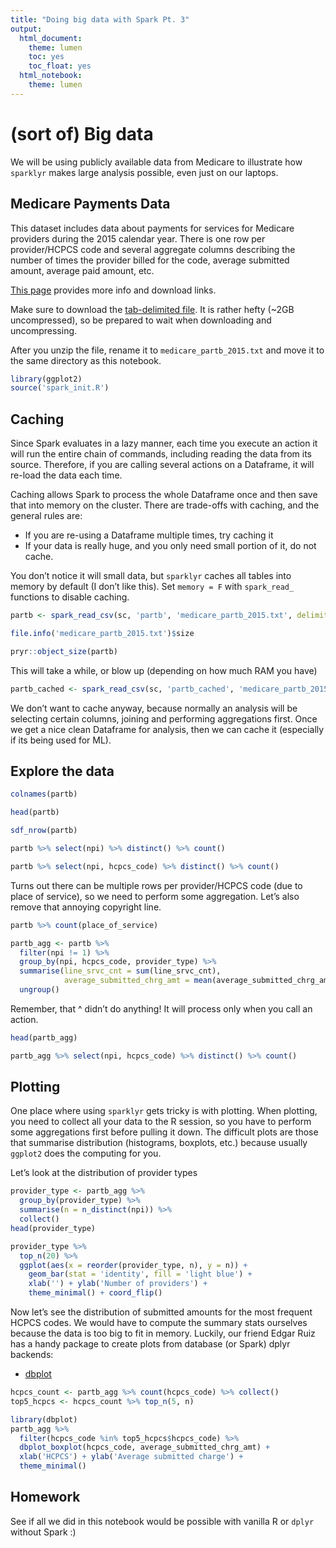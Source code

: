 ```yaml
---
title: "Doing big data with Spark Pt. 3"
output:
  html_document:
    theme: lumen
    toc: yes
    toc_float: yes
  html_notebook:
    theme: lumen
---
```


# (sort of) Big data

We will be using publicly available data from Medicare to illustrate how `sparklyr` makes large analysis possible, even just on our laptops.

## Medicare Payments Data

This dataset includes data about payments for services for Medicare providers during the 2015 calendar year. There is one row per provider/HCPCS code and several aggregate columns describing the number of times the provider billed for the code, average submitted amount, average paid amount, etc.

[This page](https://www.cms.gov/Research-Statistics-Data-and-Systems/Statistics-Trends-and-Reports/Medicare-Provider-Charge-Data/Physician-and-Other-Supplier2015.html) provides more info and download links. 

Make sure to download the [tab-delimited file](http://www.cms.gov/apps/ama/license.asp?file=http://download.cms.gov/Research-Statistics-Data-and-Systems/Statistics-Trends-and-Reports/Medicare-Provider-Charge-Data/Downloads/Medicare_Provider_Util_Payment_PUF_CY2015.zip). It is rather hefty (~2GB uncompressed), so be prepared to wait when downloading and uncompressing.

After you unzip the file, rename it to `medicare_partb_2015.txt` and move it to the same directory as this notebook.

```r
library(ggplot2)
source('spark_init.R')
```

## Caching

Since Spark evaluates in a lazy manner, each time you execute an action it will run the entire chain of commands, including reading the data from its source. Therefore, if you are calling several actions on a Dataframe, it will re-load the data each time. 

Caching allows Spark to process the whole Dataframe once and then save that into memory on the cluster. There are trade-offs with caching, and the general rules are:

* If you are re-using a Dataframe multiple times, try caching it 
* If your data is really huge, and you only need small portion of it, do not cache. 

You don't notice it will small data, but `sparklyr` caches all tables into memory by default (I don't like this). Set `memory = F` with `spark_read_` functions to disable caching.

```r
partb <- spark_read_csv(sc, 'partb', 'medicare_partb_2015.txt', delimiter = '\t', memory = F)
```

```r
file.info('medicare_partb_2015.txt')$size
```

```r
pryr::object_size(partb)
```

This will take a while, or blow up (depending on how much RAM you have)

```r
partb_cached <- spark_read_csv(sc, 'partb_cached', 'medicare_partb_2015.txt', delimiter = '\t')
```

We don't want to cache anyway, because normally an analysis will be selecting certain columns, joining and performing aggregations first. Once we get a nice clean Dataframe for analysis, then we can cache it (especially if its being used for ML).

## Explore the data

```r
colnames(partb)
```

```r
head(partb)
```

```r
sdf_nrow(partb)
```

```r
partb %>% select(npi) %>% distinct() %>% count()
```

```r
partb %>% select(npi, hcpcs_code) %>% distinct() %>% count()
```

Turns out there can be multiple rows per provider/HCPCS code (due to place of service), so we need to perform some aggregation. Let's also remove that annoying copyright line.

```r
partb %>% count(place_of_service)
```

```r
partb_agg <- partb %>% 
  filter(npi != 1) %>% 
  group_by(npi, hcpcs_code, provider_type) %>% 
  summarise(line_srvc_cnt = sum(line_srvc_cnt),
            average_submitted_chrg_amt = mean(average_submitted_chrg_amt)) %>% 
  ungroup()
```

Remember, that ^ didn't do anything! It will process only when you call an action.

```r
head(partb_agg)
```

```r
partb_agg %>% select(npi, hcpcs_code) %>% distinct() %>% count()
```

## Plotting 

One place where using `sparklyr` gets tricky is with plotting. When plotting, you need to collect all your data to the R session, so you have to perform some aggregations first before pulling it down. The difficult plots are those that summarise distribution (histograms, boxplots, etc.) because usually `ggplot2` does the computing for you.

Let's look at the distribution of provider types

```r
provider_type <- partb_agg %>% 
  group_by(provider_type) %>% 
  summarise(n = n_distinct(npi)) %>% 
  collect()
head(provider_type)
```

```r
provider_type %>% 
  top_n(20) %>% 
  ggplot(aes(x = reorder(provider_type, n), y = n)) +
    geom_bar(stat = 'identity', fill = 'light blue') +
    xlab('') + ylab('Number of providers') + 
    theme_minimal() + coord_flip()
```

Now let's see the distribution of submitted amounts for the most frequent HCPCS codes. We would have to compute the summary stats ourselves because the data is too big to fit in memory. Luckily, our friend Edgar Ruiz has a handy package to create plots from database (or Spark) dplyr backends:

* [dbplot](https://github.com/edgararuiz/dbplot)

```r
hcpcs_count <- partb_agg %>% count(hcpcs_code) %>% collect()
top5_hcpcs <- hcpcs_count %>% top_n(5, n)
```

```r
library(dbplot)
partb_agg %>% 
  filter(hcpcs_code %in% top5_hcpcs$hcpcs_code) %>% 
  dbplot_boxplot(hcpcs_code, average_submitted_chrg_amt) +
  xlab('HCPCS') + ylab('Average submitted charge') + 
  theme_minimal()
```

## Homework

See if all we did in this notebook would be possible with vanilla R or `dplyr` without Spark :)
